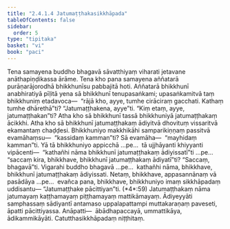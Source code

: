 ```yaml
---
title: "2.4.1.4 Jatumaṭṭhakasikkhāpada"
tableOfContents: false
sidebar:
  order: 5
type: "tipitaka"
basket: "vi"
book: "paci"
---
```



<DynamicBreadcrumb />

<Division number="806" book="paci" bookNo="2" page="342">

<Paragraph number="2592" book="paci">
Tena samayena buddho bhagavā sāvatthiyaṃ viharati jetavane anāthapiṇḍikassa ārāme. Tena kho pana samayena aññatarā purāṇarājorodhā bhikkhunīsu pabbajitā hoti. Aññatarā bhikkhunī anabhiratiyā pīḷitā yena sā bhikkhunī tenupasaṅkami; upasaṅkamitvā taṃ bhikkhuniṃ etadavoca—  “rājā kho, ayye, tumhe cirāciraṃ gacchati. Kathaṃ tumhe dhārethā”ti? “Jatumaṭṭhakena, ayye”ti. “Kiṃ etaṃ, ayye, jatumaṭṭhakan”ti? Atha kho sā bhikkhunī tassā bhikkhuniyā jatumaṭṭhakaṃ ācikkhi. Atha kho sā bhikkhunī jatumaṭṭhakaṃ ādiyitvā dhovituṃ vissaritvā ekamantaṃ chaḍḍesi. Bhikkhuniyo makkhikāhi samparikiṇṇaṃ passitvā evamāhaṃsu—  “kassidaṃ kamman”ti? Sā evamāha—  “mayhidaṃ kamman”ti.
</Paragraph>

<Paragraph number="2593" book="paci">
Yā tā bhikkhuniyo appicchā …pe…  tā ujjhāyanti khiyyanti vipācenti—  “kathañhi nāma bhikkhunī jatumaṭṭhakaṃ ādiyissatī”ti …pe…  “saccaṃ kira, bhikkhave, bhikkhunī jatumaṭṭhakaṃ ādiyatī”ti? “Saccaṃ, bhagavā”ti. Vigarahi buddho bhagavā …pe…  kathañhi nāma, bhikkhave, bhikkhunī jatumaṭṭhakaṃ ādiyissati. Netaṃ, bhikkhave, appasannānaṃ vā pasādāya …pe…  evañca pana, bhikkhave, bhikkhuniyo imaṃ sikkhāpadaṃ uddisantu—
</Paragraph>

</Division>
<Division number="807" book="paci" bookNo="2" page="343">

<Paragraph number="2594" book="paci">
<Emphasis>“Jatumaṭṭhake pācittiyan”</Emphasis>ti. (*4*:<Emphasis>59</Emphasis>)
</Paragraph>

</Division>
<Division number="808" book="paci" bookNo="2" page="343">

<Paragraph number="2595" book="paci">
<Emphasis>Jatumaṭṭhakaṃ</Emphasis> nāma jatumayaṃ kaṭṭhamayaṃ piṭṭhamayaṃ mattikāmayaṃ.
</Paragraph>

<Paragraph number="2596" book="paci">
<Emphasis>Ādiyeyyā</Emphasis>ti samphassaṃ sādiyantī antamaso uppalapattampi muttakaraṇaṃ paveseti, āpatti pācittiyassa.
</Paragraph>

</Division>
<Division number="809" book="paci" bookNo="2" page="343">

<Paragraph number="2597" book="paci">
Anāpatti—  ābādhapaccayā, ummattikāya, ādikammikāyāti.

</Paragraph>
</Division>

<Paragraph number="2598" type="center" book="paci">
Catutthasikkhāpadaṃ niṭṭhitaṃ.
</Paragraph>